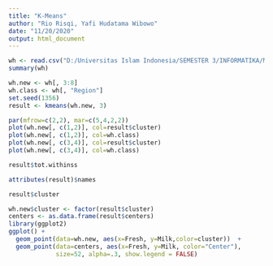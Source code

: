 ---
title: "K-Means"
author: "Rio Risqi, Yafi Hudatama Wibowo"
date: "11/20/2020"
output: html_document
---

```{r}
wh <- read.csv("D:/Universitas Islam Indonesia/SEMESTER 3/INFORMATIKA/Mata Kuliah/Fundamen Sains Data/K-means/Wholesale customers data.csv")
summary(wh)
```

```{r}
wh.new <- wh[, 3:8]
wh.class <- wh[, "Region"]
set.seed(1356)
result <- kmeans(wh.new, 3)
```

```{r}
par(mfrow=c(2,2), mar=c(5,4,2,2))
plot(wh.new[, c(1,2)], col=result$cluster)
plot(wh.new[, c(1,2)], col=wh.class)
plot(wh.new[, c(3,4)], col=result$cluster)
plot(wh.new[, c(3,4)], col=wh.class)
```

```{r}
result$tot.withinss
```

```{r}
attributes(result)$names
```

```{r}
result$cluster
```

```{r}
wh.new$cluster <- factor(result$cluster)
centers <- as.data.frame(result$centers)
library(ggplot2)
ggplot() + 
  geom_point(data=wh.new, aes(x=Fresh, y=Milk,color=cluster))  +
  geom_point(data=centers, aes(x=Fresh, y=Milk, color="Center"), 
             size=52, alpha=.3, show.legend = FALSE)
```
